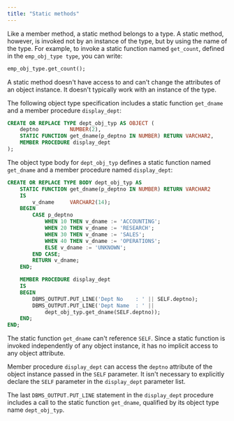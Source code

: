 ```yaml
---
title: "Static methods"
---
```


<div id="static_methods" class="registered_link"></div>

Like a member method, a static method belongs to a type. A static method, however, is invoked not by an instance of the type, but by using the name of the type. For example, to invoke a static function named `get_count`, defined in the `emp_obj_type type`, you can write:

```sql
emp_obj_type.get_count();
```

A static method doesn't have access to and can't change the attributes of an object instance. It doesn't typically work with an instance of the type.

The following object type specification includes a static function `get_dname` and a member procedure `display_dept`:

```sql
CREATE OR REPLACE TYPE dept_obj_typ AS OBJECT (
    deptno          NUMBER(2),
    STATIC FUNCTION get_dname(p_deptno IN NUMBER) RETURN VARCHAR2,
    MEMBER PROCEDURE display_dept
);
```

The object type body for `dept_obj_typ` defines a static function named `get_dname` and a member procedure named `display_dept`:

```sql
CREATE OR REPLACE TYPE BODY dept_obj_typ AS
    STATIC FUNCTION get_dname(p_deptno IN NUMBER) RETURN VARCHAR2
    IS
        v_dname     VARCHAR2(14);
    BEGIN
        CASE p_deptno
            WHEN 10 THEN v_dname := 'ACCOUNTING';
            WHEN 20 THEN v_dname := 'RESEARCH';
            WHEN 30 THEN v_dname := 'SALES';
            WHEN 40 THEN v_dname := 'OPERATIONS';
            ELSE v_dname := 'UNKNOWN';
        END CASE;
        RETURN v_dname;
    END;

    MEMBER PROCEDURE display_dept
    IS
    BEGIN
        DBMS_OUTPUT.PUT_LINE('Dept No    : ' || SELF.deptno);
        DBMS_OUTPUT.PUT_LINE('Dept Name  : ' ||
            dept_obj_typ.get_dname(SELF.deptno));
    END;
END;
```

The static function `get_dname` can't reference `SELF`. Since a static function is invoked independently of any object instance, it has no implicit access to any object attribute.

Member procedure `display_dept` can access the `deptno` attribute of the object instance passed in the `SELF` parameter. It isn't necessary to explicitly declare the `SELF` parameter in the `display_dept` parameter list.

The last `DBMS_OUTPUT.PUT_LINE` statement in the `display_dept` procedure includes a call to the static function `get_dname`, qualified by its object type name `dept_obj_typ`.
